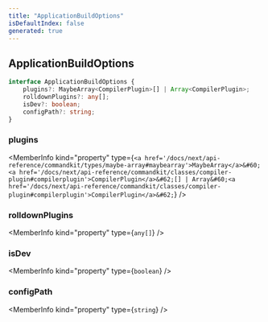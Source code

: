 ```yaml
---
title: "ApplicationBuildOptions"
isDefaultIndex: false
generated: true
---
```



<!-- This file was generated from the CommandKit source. Do not modify. Instead, re-run the "docgen" script -->


## ApplicationBuildOptions

<GenerationInfo sourceFile="packages/commandkit/src/cli/build.ts" sourceLine="12" packageName="commandkit" />



```ts title="Signature"
interface ApplicationBuildOptions {
    plugins?: MaybeArray<CompilerPlugin>[] | Array<CompilerPlugin>;
    rolldownPlugins?: any[];
    isDev?: boolean;
    configPath?: string;
}
```

<div className="members-wrapper">

### plugins

<MemberInfo kind="property" type={`<a href='/docs/next/api-reference/commandkit/types/maybe-array#maybearray'>MaybeArray</a>&#60;<a href='/docs/next/api-reference/commandkit/classes/compiler-plugin#compilerplugin'>CompilerPlugin</a>&#62;[] | Array&#60;<a href='/docs/next/api-reference/commandkit/classes/compiler-plugin#compilerplugin'>CompilerPlugin</a>&#62;`}   />


### rolldownPlugins

<MemberInfo kind="property" type={`any[]`}   />


### isDev

<MemberInfo kind="property" type={`boolean`}   />


### configPath

<MemberInfo kind="property" type={`string`}   />




</div>
